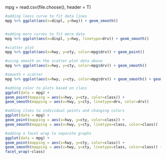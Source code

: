 mpg = read.csv(file.choose(), header = T)

```r
#adding loess curve to fit data lines
mpg %>% ggplot(aes(x=displ, y=hwy)) + geom_smooth()


#adding more curves to fit more data 
mpg %>% ggplot(aes(x=displ, y=hwy, linetype=drv)) + geom_smooth()

#scatter plot
mpg %>% ggplot(aes(x=hwy, y=cty, color=mpg$drv)) + geom_point()

#using smooth on the scatter plot data above
mpg %>% ggplot(aes(x=hwy, y=cty, color=mpg$drv)) + geom_smooth()

#smooth + scatter
mpg %>% ggplot(aes(x=hwy, y=cty, color=mpg$drv)) + geom_smooth() + geom_point()

#adding color to plots based on class
ggplot(data = mpg) +
geom_point(mapping = aes(x=hwy, y=cty, color=class)) +
geom_smooth(mapping = aes(x=hwy, y=cty, linetype=drv, color=drv))

#adding ilnes to individual points and changing colors
ggplot(data = mpg) +
geom_point(mapping = aes(x=hwy, y=cty, color=class)) +
geom_smooth(mapping = aes(x=hwy, y=cty, linetype=class, color=class))

#adding a facet wrap to separate graphs
ggplot(data = mpg) +
geom_point(mapping = aes(x=hwy, y=cty, color=class)) +
geom_smooth(mapping = aes(x=hwy, y=cty, linetype=class, color=class)) + 
facet_wrap(~class)

```